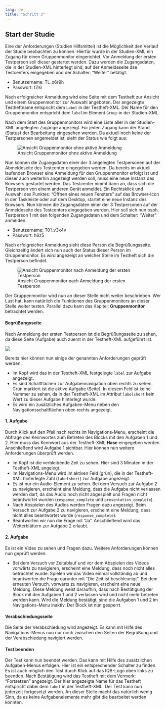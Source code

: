 ```yaml
---
lang: de
title: "Schritt 3"
---
```


## Start der Studie

Eine der Anforderungen (Studien Hilfsmittel) ist die Möglichkeit den Verlauf der Studie beobachten zu können. Hierfür wurde in der Studien-XML ein Zugang für einen Gruppenmonitor eingerichtet. Vor Anmeldung der ersten Testperson soll dieser gestartet werden. Dazu werden die Zugangsdaten, die in der Studien-XML hinterlegt sind, auf der Anmeldeseite dse Testcenters eingegeben und der Schalter: "Weiter" betätigt.

* Benutzername: TL_x6r9h
* Passwort: t7r6

Nach erfolgreicher Anmeldung wird eine Seite mit dem Testheft zur Ansicht und einem Gruppenmonitor zur Auswahl angeboten. Der angezeigte Testheftname entspricht dem `Label` in der Testheft-XML. Der Name für den Gruppenmonitor entspricht dem `label`im Element `Group` in der Studien-XML.

Nach dem Start des Gruppenmonitors wird eine Liste aller in der Studien-XML angelegten Zugänge angezeigt. Für jeden Zugang kann der Stand (Status) der Bearbeitung eingesehen werden. Da aktuell noch keine der Testpersonen angemeldet ist, sieht der Status wie folgt aus:

![Ansicht Gruppenmonitor ohne aktive Anmeldung](TC_Ansicht_GM1)

Nun können die Zugangsdaten einer der 3 angelegten Testpersonen auf der Abmeldeseite des Testcenter eingegeben werden. Da bereits im aktuell laufenden Browser eine Anmeldung für den Gruppenmonitor erfolgt ist und dieser auch weiterhin angezeigt werden soll, muss eine neue Instanz des Browsers gestartet werden. Das Testcenter nimmt dann an, dass sich die Testperson von einem anderen Gerät anmeldet. Ein Rechtsklick und Auswahl des Punktes: "Öffnen eines neuen Fensters" auf das Browser-Icon in der Taskleiste oder auf dem Desktop, startet eine neue Instanz des Browsers. Nun können die Zugangsdaten einer der 3 Testpersonen auf der Anmeldeseite des Testcenters eingegeben werden. Hier soll sich nun bsph. Testperson 1 mit den folgenden Zugangsdaten und dem Schalter: "Weiter" anmelden:

* Benutzername: T01_v3x4v
* Passwort: h6z5

Nach erfolgreicher Anmeldung sieht diese Person die Begrüßungsseite. Gleichzeitig ändert sich nun auch der Status dieser Person im Gruppenmonitor. Es wird angezeigt an welcher Stelle im Testheft sich die Testperson befindet.

![Ansicht Gruppenmonitor nach Anmeldung der ersten Testperson](TC_Ansicht_GM2)

Der Gruppenmonitor wird nun an dieser Stelle nicht weiter beschrieben. Wer Lust hat, kann natürlich die Funktionen des Gruppenmonitors an dieser Stelle weiter testen. Parallel dazu kann das Kapitel: **Gruppenmonitor** betrachtet werden.

#### Begrüßungsseite

Nach Anmeldung der ersten Testperson ist die Begrüßungsseite zu sehen, da diese Seite (Aufgabe) auch zuerst in der Testheft-XML aufgeführt ist.

![](TC_Seite_zur_Begruessung.png)

Bereits hier können nun einige der genannten Anforderungen geprüft werden.

* Im Kopf wird das in der Testheft-XML festgelegte `label` zur Aufgabe angezeigt. 
* Es sind Schaltflächen zur Aufgabennavigation oben rechts zu sehen. Grün markiert ist die aktive Aufgabe (Seite). In diesem Feld ist keine Nummer zu sehen, da in der Testheft-XML im Attribut `labelshort` kein Wert zu dieser Aufgabe hinterlegt wurde.
* Es wird ein zusätzliches Aufgaben-Menu neben den Navigationsschaltflächen oben rechts angezeigt.

#### 1. Aufgabe

Durch Klick auf den Pfeil nach rechts im Navigations-Menu, erscheint die Abfrage des Kennwortes zum Betreten des Blocks mit den Aufgaben 1 und 2. Hier muss das Kennwort aus der Testheft-XML **Hase** eingegeben werden. Anschließend wird Aufgabe 1 sichtbar. Hier können nun weitere Anforderungen überprüft werden.

* Im Kopf ist die verbleibende Zeit zu sehen. Hier sind 3 Minuten in der Testheft-XML angelegt. 
* Im Navigations-Menu wird im aktiven Feld (grün), die in der Testheft-XML hinterlegte Zahl (`labelshort`) zur Aufgabe angezeigt.
* Es ist nur ein Audio-Element zu sehen. Bei dem Versuch zur Aufgabe 2 zu navigieren, erscheint eine Meldung, dass die Aufgabe nicht verlassen werden darf, da das Audio noch nicht abgespielt und Fragen nicht beantwortet wurden (`response_complete` und `presentation_complete`).
* Nach Abspielen des Audios werden Fragen dazu angezeigt. Beim Versuch zur Aufgabe 2 zu navigieren, erscheint eine Meldung, dass nicht alles beantwortet wurde (`response_complete`).
* Beantworten wir nun die Frage mit "Ja". Anschließend wird das Weiterblättern zur Aufgabe 2 erlaubt.

#### 2. Aufgabe

Es ist ein Video zu sehen und Fragen dazu. Weitere Anforderungen können nun geprüft werden.

* Bei dem Versuch vor Zeitablauf und vor dem Abspielen des Videos vorwärts zu navigieren, erscheint eine Meldung, dass noch nicht alles betrachtet wurde. Spielen wir das Video einmal vollständig ab und beantworten die Frage darunter mit "Die Zeit ist beschleunigt". Bei dem erneuten Versuch, vorwärts zu navigieren, erscheint eine neue Meldung. Diese Meldung weist daraufhin, dass nach Bestätigung der Block mit den Aufgaben 1 und 2 verlassen wird und nicht mehr betreten werden kann. Wird die Meldung bestätigt, sind die Aufgaben 1 und 2 im Navigations-Menu inaktiv. Der Block ist nun gesperrt.

#### Verabschiedungsseite

Die Seite der Verabschiedung wird angezeigt. Es kann mit Hilfe des Navigations-Menus nun nur noch zwischen den Seiten der Begrüßung und der Verabschiedung navigiert werden.

#### Test beenden

Der Test kann nun beendet werden. Das kann mit Hilfe des zusätzlichen Aufgaben-Menus erfolgen. Hier ist ein entsprechender Schalter zu finden. Es ist auch möglich den Test durch Klick auf das IQB-Logo oben links zu beenden. Nach Bestätigung wird das Testheft mit dem Vermerk: "Fortsetzen" angezeigt. Der hier angezeigte Name für das Testheft entspricht dabei dem `Label` in der Testheft-XML. Der Test kann nun jederzeit fortgesetzt werden. An dieser Stelle macht das natürlich wenig Sinn, da es keine Aufgabenelemente mehr gibt die bearbeitet werden könnten.

